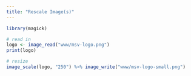 ```yaml
---
title: "Rescale Image(s)"
---
```


```r
library(magick)

# read in
logo <- image_read("www/msv-logo.png")
print(logo)

# resize 
image_scale(logo, "250") %>% image_write("www/msv-logo-small.png")
```
